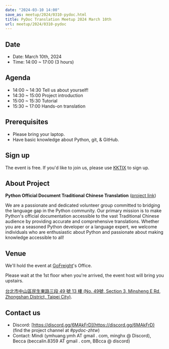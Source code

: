 ```yaml
---
date: "2024-03-10 14:00"
save_as: meetup/2024/0310-pydoc.html
title: PyDoc Translation Meetup 2024 March 10th
url: meetup/2024/0310-pydoc
---
```


## Date

- Date: March 10th, 2024
- Time: 14:00 \~ 17:00 (3 hours)

## Agenda

- 14:00 \~ 14:30 Tell us about yourself!
- 14:30 \~ 15:00 Project introduction
- 15:00 \~ 15:30 Tutorial
- 15:30 \~ 17:00 Hands-on translation

## Prerequisites

- Please bring your laptop.
- Have basic knowledge about Python, git, & GitHub.

## Sign up

The event is free. If you\'d like to join us, please use
[KKTIX](https://sciwork.kktix.cc/events/pydoc-zhtw-meetup-mar-2024) to
sign up.

## About Project

**Python Official Document Traditional Chinese Translation** ([project
link](https://github.com/python/python-docs-zh-tw))

We are a passionate and dedicated volunteer group committed to bridging
the language gap in the Python community. Our primary mission is to make
Python\'s official documentation accessible to the vast Traditional
Chinese audience by providing accurate and comprehensive translations.
Whether you are a seasoned Python developer or a language expert, we
welcome individuals who are enthusiastic about Python and passionate
about making knowledge accessible to all!

## Venue

We\'ll hold the event at [GoFreight](https://gofreight.com)\'s Office.

Please wait at the 1st floor when you\'re arrived, the event host will
bring you upstairs.

[台北市中山區民生東路三段 49 號 13 樓 (No. 49號, Section 3, Minsheng E
Rd, Zhongshan District, Taipei
City)](https://goo.gl/maps/jtvavku37WujffR97).

<Map src="https://www.google.com/maps/embed?pb=!1m18!1m12!1m3!1d3614.293081637916!2d121.5401667!3d25.058053699999995!2m3!1f0!2f0!3f0!3m2!1i1024!2i768!4f13.1!3m3!1m2!1s0x3442abe1799a3629%3A0x64f57e1fbff9d53!2s10491%2C%20Taipei%20City%2C%20Zhongshan%20District%2C%20Section%203%2C%20Minsheng%20E%20Rd%2C%2049%E8%99%9F13%E6%A8%93!5e0!3m2!1sen!2stw!4v1689940740956!5m2!1sen!2stw" />

## Contact us

- Discord: [https://discord.gg/6MAkFrD](https://discord.gg/6MAkFrD) (find the project channel at
  _#pydoc-zhtw_)
- Contact: Mindi (ymhuang.ymh AT gmail . com, minghx @ Discord), Becca
  (beccalin.8359 AT gmail . com, BBcca @ discord)

